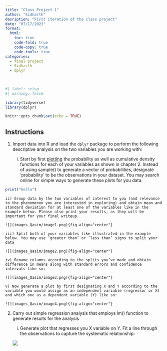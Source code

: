 ```yaml
---
title: "Class Project 1"
author: "Sidharth"
desription: "First iteration of the class project"
date: "07/17/2023"
format:
  html:
    toc: true
    code-fold: true
    code-copy: true
    code-tools: true
categories:
  - final project
  - Sidharth
  - dplyr
  
---
```


```r
#| label: setup
#| warning: false

library(tidyverse)
library(dplyr)

knitr::opts_chunk$set(echo = TRUE)
```

## Instructions

1. Import data into R and load the `dplyr` package to perform the following descriptive analysis on the two variables you are working with:
    
    i) Start by first [plotting]{.underline} the probability as well as cumulative density functions for each of your variables as shown in chapter 2. Instead of using sample() to generate a vector of probabilities, designate ‘probability’ to be the observations in your dataset. You may search online for simple ways to generate these plots for you data.

```r
print("hello")
```

    ii) Group data by the two variables of interest to you (and relevance to the phenomenon you are interested in exploring) and obtain mean and standard deviation for at least one of the variables like in the example below. Please also print your results, as they will be important for your final writeup. 
    
    ![](images_Qasim/image1.png){fig-align="center"}
    
    iii) Split both of your variables like illustrated in the example below. You may use ‘greater than’ or ‘less than’ signs to split your data
    
    ![](images_Qasim/image2.png){fig-align="center"}
    
    iv) Rename columns according to the splits you’ve made and obtain difference in means along with standard errors and confidence intervals like so:
    
    ![](images_Qasim/image3.png){fig-align="center"}
    
    v) Now generate a plot by first designating X and Y according to the variable you would assign as an independent variable (regressor or X) and which one as a dependent variable (Y) like so:
    
    ![](images_Qasim/image4.png){fig-align="center"}
    
2. Carry out simple regression analysis that employs lm() function to generate results for the analysis

    i) Generate plot that regresses you X variable on Y. Fit a line through the observations to capture the systematic relationship:
    
     ![](images_Qasim/image5.png){fig-align="center"}

